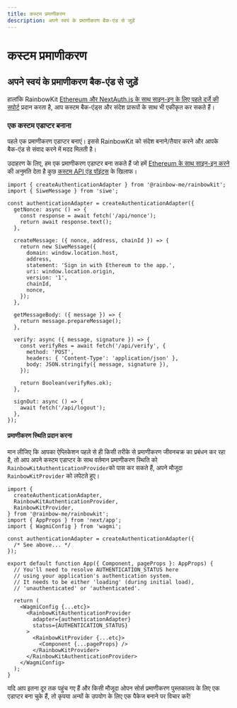 ```yaml
---
title: कस्टम प्रमाणीकरण
description: अपने स्वयं के प्रमाणीकरण बैक-एंड से जुड़ें
---
```


# कस्टम प्रमाणीकरण

## अपने स्वयं के प्रमाणीकरण बैक-एंड से जुड़ें

हालांकि RainbowKit [Ethereum और NextAuth.js के साथ साइन-इन के लिए पहले दर्जे की सपोर्ट](/docs/authentication#set-up-sign-in-with-ethereum-and-nextauthjs) प्रदान करता है, आप कस्टम बैक-एंड्स और संदेश प्रारूपों के साथ भी एकीकृत कर सकते हैं।

### एक कस्टम एडाप्टर बनाना

पहले एक प्रमाणीकरण एडाप्टर बनाएं। इससे RainbowKit को संदेश बनाने/तैयार करने और आपके बैक-एंड से संवाद करने में मदद मिलती है।

उदाहरण के लिए, हम एक प्रमाणीकरण एडाप्टर बना सकते हैं जो हमें [Ethereum के साथ साइन-इन करने](https://login.xyz) की अनुमति देता है कुछ [कस्टम API एंड पॉइंट्स](https://wagmi.sh/examples/sign-in-with-ethereum) के खिलाफ।

```tsx
import { createAuthenticationAdapter } from '@rainbow-me/rainbowkit';
import { SiweMessage } from 'siwe';

const authenticationAdapter = createAuthenticationAdapter({
  getNonce: async () => {
    const response = await fetch('/api/nonce');
    return await response.text();
  },

  createMessage: ({ nonce, address, chainId }) => {
    return new SiweMessage({
      domain: window.location.host,
      address,
      statement: 'Sign in with Ethereum to the app.',
      uri: window.location.origin,
      version: '1',
      chainId,
      nonce,
    });
  },

  getMessageBody: ({ message }) => {
    return message.prepareMessage();
  },

  verify: async ({ message, signature }) => {
    const verifyRes = await fetch('/api/verify', {
      method: 'POST',
      headers: { 'Content-Type': 'application/json' },
      body: JSON.stringify({ message, signature }),
    });

    return Boolean(verifyRes.ok);
  },

  signOut: async () => {
    await fetch('/api/logout');
  },
});
```

#### प्रमाणीकरण स्थिति प्रदान करना

मान लीजिए कि आपका ऐप्लिकेशन पहले से ही किसी तरीके से प्रमाणीकरण जीवनचक्र का प्रबंधन कर रहा है, तो आप अपने कस्टम एडाप्टर के साथ वर्तमान प्रमाणीकरण स्थिति को `RainbowKitAuthenticationProvider`को पास कर सकते हैं, अपने मौजूदा `RainbowKitProvider` को लपेटते हुए।

```tsx
import {
  createAuthenticationAdapter,
  RainbowKitAuthenticationProvider,
  RainbowKitProvider,
} from '@rainbow-me/rainbowkit';
import { AppProps } from 'next/app';
import { WagmiConfig } from 'wagmi';

const authenticationAdapter = createAuthenticationAdapter({
  /* See above... */
});

export default function App({ Component, pageProps }: AppProps) {
  // You'll need to resolve AUTHENTICATION_STATUS here
  // using your application's authentication system.
  // It needs to be either 'loading' (during initial load),
  // 'unauthenticated' or 'authenticated'.

  return (
    <WagmiConfig {...etc}>
      <RainbowKitAuthenticationProvider
        adapter={authenticationAdapter}
        status={AUTHENTICATION_STATUS}
      >
        <RainbowKitProvider {...etc}>
          <Component {...pageProps} />
        </RainbowKitProvider>
      </RainbowKitAuthenticationProvider>
    </WagmiConfig>
  );
}
```

यदि आप इतना दूर तक पहुंच गए हैं और किसी मौजूदा ओपन सोर्स प्रमाणीकरण पुस्तकालय के लिए एक एडाप्टर बना चुके हैं, तो कृपया अन्यों के उपयोग के लिए एक पैकेज बनाने पर विचार करें!
